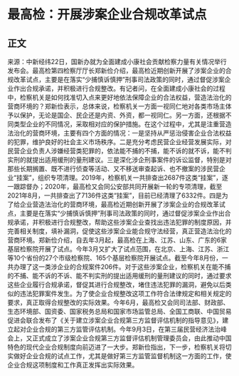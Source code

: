 # 最高检：开展涉案企业合规改革试点
## 正文
来源：中新经纬22日，国新办就为全面建成小康社会贡献检察力量有关情况举行发布会。最高检第四检察厅厅长郑新俭介绍，最高检近期创新开展了涉案企业的合规改革试点，主要是在落实“少捕慎诉慎押”刑事司法政策的同时，通过督促涉案企业作出合规承诺，并积极进行合规整改。有记者问，在全面建成小康社会的过程中，检察机关是如何找准切入点来更好地依法保障企业的合法权益，营造法治化的营商环境的？郑新俭表示，总体来说，检察机关一方面一视同仁地对各类市场主体予以保护，无论是国企、民企还是内资、外资，都一视同仁。另一方面，还根据不同类型企业的不同情况，采取相对应的保护措施。在这个过程中，尤其是注重营造法治化的营商环境，主要有四个方面的情况：一是坚持从严惩治侵害企业合法权益的犯罪，维护良好的社会主义市场秩序。二是充分考虑民营企业经营发展实际，对民营企业负责人涉嫌经营类犯罪的，依法能不捕的不捕，能不诉的就不诉，能不判实刑的就提出适用缓刑的量刑建议。三是深化涉企刑事案件的诉讼监督，特别是对那些长期搁置、既不进行侦查等活动、又不移送审查起诉、也不撤案的涉民营企业“挂案”，组织专项清理。2019年，检察机关一共排查出2687件这类“挂案”，逐一跟踪督办；2020年，最高检又会同公安部共同开展新一轮的专项清理，截至2021年8月，一共排查出了7136件这类“挂案”，目前已经清理了6332件。四是为了给企业营造法治化的营商环境，最高检近期创新开展了涉案企业的合规改革试点，主要是在落实“少捕慎诉慎押”刑事司法政策的同时，通过督促涉案企业作出合规承诺，并积极进行合规整改，帮助这些涉案企业查找出违法犯罪的制度原因，并完善相关制度，填补漏洞，促使这些涉案企业能合规守法经营，真正营造法治化的营商环境。郑新俭介绍，自去年3月起，最高检在上海、江苏、山东、广东的6家基层检察院开展了试点。今年3月又扩大了试点范围，在北京、上海、江苏、浙江等10个省份的27个市级检察院、165个基层检察院开展试点。截至今年8月份，一共办理了这一类涉企业的合规案件206件。对于这些涉案企业，检察机关在能不捕的不捕、能不诉的不诉、能不判实刑的提出适用缓刑的量刑建议的同时，通过要求这些企业履行合规承诺，督促其进行合规整改，堵住违法犯罪的漏洞，避免以后类似的违法犯罪案件发生。为了使企业合规整改这项工作符合法律规定和相关规定的要求，真正取得合规整改的实际效果。今年6月，最高检又会同司法部、财政部、生态环境部、国资委、国家税务总局和国家市场监管总局、全国工商联、中国贸易促进会联合发布了《关于建立涉案企业合规第三方监督评估机制的指导意见》，建立起对企业合规的第三方监管评估机制。今年9月3日，在第三届民营经济法治峰会上，又正式成立了涉案企业合规第三方监督评估机制管理委员会，由此推动中国特色的现代企业合规制度向前迈进了一大步。郑新俭指出，下一步，检察机关将切实做好企业合规的试点工作，尤其是做好第三方监管监督机制这一方面的工作，使企业合规这项制度和工作真正发挥出实际效果。